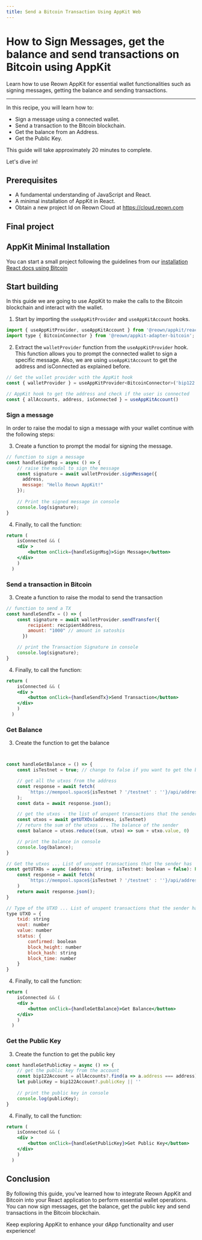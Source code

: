 ```yaml
---
title: Send a Bitcoin Transaction Using AppKit Web
---
```



# How to Sign Messages, get the balance and send transactions on Bitcoin using AppKit

Learn how to use Reown AppKit for essential wallet functionalities such as signing messages, getting the balance and sending transactions.

---

In this recipe, you will learn how to:

- Sign a message using a connected wallet.
- Send a transaction to the Bitcoin blockchain.
- Get the balance from an Address.
- Get the Public Key.

This guide will take approximately 20 minutes to complete.

Let's dive in!

## Prerequisites
- A fundamental understanding of JavaScript and React.
- A minimal installation of AppKit in React.
- Obtain a new project Id on Reown Cloud at https://cloud.reown.com

## Final project
<GithubBox name="Appkit Example for Interacting with the Bitcoin Blockchain" url="https://github.com/reown-com/appkit-web-examples/tree/main/react/react-bitcoin" description="Clone this Github repo to try it out locally."></GithubBox>

## AppKit Minimal Installation

You can start a small project following the guidelines from our [installation React docs using Bitcoin](https://docs.reown.com/appkit/react/core/installation?platform=bitcoin)

## Start building

In this guide we are going to use AppKit to make the calls to the Bitcoin blockchain and interact with the wallet.

1. Start by importing the `useAppKitProvider` and `useAppKitAccount` hooks.

```js
import { useAppKitProvider, useAppKitAccount } from '@reown/appkit/react';
import type { BitcoinConnector } from '@reown/appkit-adapter-bitcoin';
```

2. Extract the `walletProvider` function from the `useAppKitProvider` hook. This function allows you to prompt the connected wallet to sign a specific message. Also, we are using `useAppKitAccount` to get the address and isConnected as explained before.
```js
// Get the wallet provider with the AppKit hook
const { walletProvider } = useAppKitProvider<BitcoinConnector>('bip122');

// AppKit hook to get the address and check if the user is connected
const { allAccounts, address, isConnected } = useAppKitAccount() 
```

### Sign a message

In order to raise the modal to sign a message with your wallet continue with the following steps:

3. Create a function to prompt the modal for signing the message.

```js
// function to sign a message
const handleSignMsg = async () => {
    // raise the modal to sign the message
    const signature = await walletProvider.signMessage({
      address,
      message: "Hello Reown AppKit!"
    });
 
    // Print the signed message in console
    console.log(signature);
}
```

4. Finally, to call the function:

```jsx
return (
    isConnected && (
    <div >
        <button onClick={handleSignMsg}>Sign Message</button>  
    </div>
    )
  )
```

### Send a transaction in Bitcoin

3. Create a function to raise the modal to send the transaction

```js
// function to send a TX
const handleSendTx = () => {
    const signature = await walletProvider.sendTransfer({
        recipient: recipientAddress,
        amount: "1000" // amount in satoshis
      })

    // print the Transaction Signature in console
    console.log(signature);
}
```

4. Finally, to call the function:

```jsx
return (
    isConnected && (
    <div >
        <button onClick={handleSendTx}>Send Transaction</button>  
    </div>
    )
  )
```

### Get Balance

3. Create the function to get the balance

```js


const handleGetBalance = () => {
    const isTestnet = true; // change to false if you want to get the balance on mainnet

    // get all the utxos from the address
    const response = await fetch(
        `https://mempool.space${isTestnet ? '/testnet' : ''}/api/address/${address}/utxo`
    );
    const data = await response.json();

    // get the utxos - the list of unspent transactions that the sender has
    const utxos = await getUTXOs(address, isTestnet)
    // return the sum of the utxos ... The balance of the sender
    const balance = utxos.reduce((sum, utxo) => sum + utxo.value, 0)

    // print the balance in console
    console.log(balance);
}

// Get the utxos ... List of unspent transactions that the sender has
const getUTXOs = async (address: string, isTestnet: boolean = false): Promise<UTXO[]> => {
    const response = await fetch(
        `https://mempool.space${isTestnet ? '/testnet' : ''}/api/address/${address}/utxo`
    )
    return await response.json();
}

// Type of the UTXO ... List of unspent transactions that the sender has
type UTXO = {
    txid: string
    vout: number
    value: number
    status: {
        confirmed: boolean
        block_height: number
        block_hash: string
        block_time: number
    }
}
```

4. Finally, to call the function:

```jsx
return (
    isConnected && (
    <div >
        <button onClick={handleGetBalance}>Get Balance</button>  
    </div>
    )
  )
```

### Get the Public Key

3. Create the function to get the public key

```js
const handleGetPublicKey = async () => {
    // get the public key from the account
    const bip122Account = allAccounts?.find(a => a.address === address)
    let publicKey = bip122Account?.publicKey || ''
    
    // print the public key in console
    console.log(publicKey);
}
```

4. Finally, to call the function:

```jsx
return (
    isConnected && (
    <div >
        <button onClick={handleGetPublicKey}>Get Public Key</button>  
    </div>
    )
  )
```

## Conclusion

By following this guide, you've learned how to integrate Reown AppKit and Bitcoin into your React application to perform essential wallet operations. 
You can now sign messages, get the balance, get the public key and send transactions in the Bitcoin blockchain. 

Keep exploring AppKit to enhance your dApp functionality and user experience!